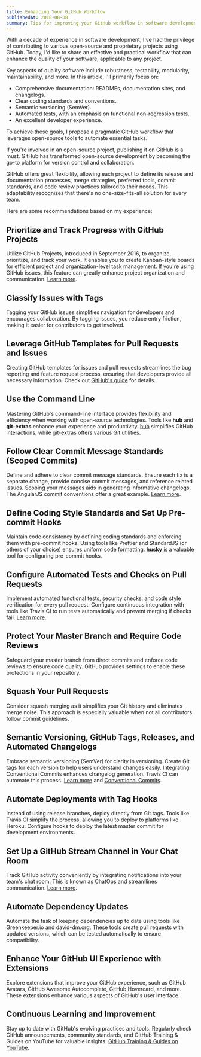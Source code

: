 ```yaml
---
title: Enhancing Your GitHub Workflow
publishedAt: 2018-08-08
summary: Tips for improving your GitHub workflow in software development.
---
```


With a decade of experience in software development, I've had the privilege of contributing to various open-source and proprietary projects using GitHub. Today, I'd like to share an effective and practical workflow that can enhance the quality of your software, applicable to any project.

Key aspects of quality software include robustness, testability, modularity, maintainability, and more. In this article, I'll primarily focus on:

- Comprehensive documentation: READMEs, documentation sites, and changelogs.
- Clear coding standards and conventions.
- Semantic versioning (SemVer).
- Automated tests, with an emphasis on functional non-regression tests.
- An excellent developer experience.

To achieve these goals, I propose a pragmatic GitHub workflow that leverages open-source tools to automate essential tasks.

If you're involved in an open-source project, publishing it on GitHub is a must. GitHub has transformed open-source development by becoming the go-to platform for version control and collaboration.

GitHub offers great flexibility, allowing each project to define its release and documentation processes, merge strategies, preferred tools, commit standards, and code review practices tailored to their needs. This adaptability recognizes that there's no one-size-fits-all solution for every team.

Here are some recommendations based on my experience:

## Prioritize and Track Progress with GitHub Projects

Utilize GitHub Projects, introduced in September 2016, to organize, prioritize, and track your work. It enables you to create Kanban-style boards for efficient project and organization-level task management. If you're using GitHub issues, this feature can greatly enhance project organization and communication. [Learn more](https://help.github.com/articles/tracking-the-progress-of-your-work-with-project-boards).

## Classify Issues with Tags

Tagging your GitHub issues simplifies navigation for developers and encourages collaboration. By tagging issues, you reduce entry friction, making it easier for contributors to get involved.

## Leverage GitHub Templates for Pull Requests and Issues

Creating GitHub templates for issues and pull requests streamlines the bug reporting and feature request process, ensuring that developers provide all necessary information. Check out [GitHub's guide](https://blog.github.com/2016-02-17-issue-and-pull-request-templates) for details.

## Use the Command Line

Mastering GitHub's command-line interface provides flexibility and efficiency when working with open-source technologies. Tools like **hub** and **git-extras** enhance your experience and productivity. [hub](https://hub.github.com) simplifies GitHub interactions, while [git-extras](https://github.com/tj/git-extras) offers various Git utilities.

## Follow Clear Commit Message Standards (Scoped Commits)

Define and adhere to clear commit message standards. Ensure each fix is a separate change, provide concise commit messages, and reference related issues. Scoping your messages aids in generating informative changelogs. The AngularJS commit conventions offer a great example. [Learn more](https://gist.github.com/stephenparish/9941e89d80e2bc58a153#generating-changelogmd).

## Define Coding Style Standards and Set Up Pre-commit Hooks

Maintain code consistency by defining coding standards and enforcing them with pre-commit hooks. Using tools like Prettier and StandardJS (or others of your choice) ensures uniform code formatting. **husky** is a valuable tool for configuring pre-commit hooks.

## Configure Automated Tests and Checks on Pull Requests

Implement automated functional tests, security checks, and code style verification for every pull request. Configure continuous integration with tools like Travis CI to run tests automatically and prevent merging if checks fail. [Learn more](https://docs.travis-ci.com/user/pull-requests).

## Protect Your Master Branch and Require Code Reviews

Safeguard your master branch from direct commits and enforce code reviews to ensure code quality. GitHub provides settings to enable these protections in your repository.

## Squash Your Pull Requests

Consider squash merging as it simplifies your Git history and eliminates merge noise. This approach is especially valuable when not all contributors follow commit guidelines.

## Semantic Versioning, GitHub Tags, Releases, and Automated Changelogs

Embrace semantic versioning (SemVer) for clarity in versioning. Create Git tags for each version to help users understand changes easily. Integrating Conventional Commits enhances changelog generation. Travis CI can automate this process. [Learn more](https://semver.org) and [Conventional Commits](https://conventionalcommits.org).

## Automate Deployments with Tag Hooks

Instead of using release branches, deploy directly from Git tags. Tools like Travis CI simplify the process, allowing you to deploy to platforms like Heroku. Configure hooks to deploy the latest master commit for development environments.

## Set Up a GitHub Stream Channel in Your Chat Room

Track GitHub activity conveniently by integrating notifications into your team's chat room. This is known as ChatOps and streamlines communication. [Learn more](https://www.youtube.com/watch?v=NST3u-GjjFw).

## Automate Dependency Updates

Automate the task of keeping dependencies up to date using tools like Greenkeeper.io and david-dm.org. These tools create pull requests with updated versions, which can be tested automatically to ensure compatibility.

## Enhance Your GitHub UI Experience with Extensions

Explore extensions that improve your GitHub experience, such as GitHub Avatars, GitHub Awesome Autocomplete, GitHub Hovercard, and more. These extensions enhance various aspects of GitHub's user interface.

## Continuous Learning and Improvement

Stay up to date with GitHub's evolving practices and tools. Regularly check GitHub announcements, community standards, and GitHub Training & Guides on YouTube for valuable insights. [GitHub Training & Guides on YouTube](https://www.youtube.com/githubguides).
